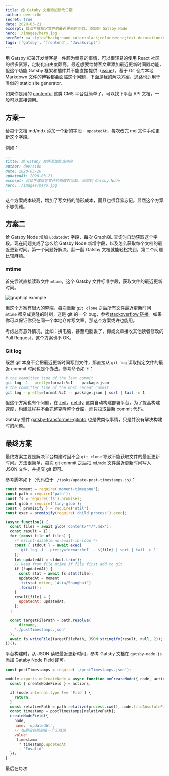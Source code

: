 ```yaml
---
title: 给 Gataby 文章添加修改日期
author: devrsi0n
secret: true
date: 2020-03-21
excerpt: 自动生成指定文件的最近更新时间戳，添加到 Gatsby Node
hero: ./images/hero.jpg
heroRef: <a style="background-color:black;color:white;text-decoration:none;padding:4px 6px;font-family:-apple-system, BlinkMacSystemFont, &quot;San Francisco&quot;, &quot;Helvetica Neue&quot;, Helvetica, Ubuntu, Roboto, Noto, &quot;Segoe UI&quot;, Arial, sans-serif;font-size:12px;font-weight:bold;line-height:1.2;display:inline-block;border-radius:3px" href="https://unsplash.com/@loic?utm_medium=referral&amp;utm_campaign=photographer-credit&amp;utm_content=creditBadge" target="_blank" rel="noopener noreferrer" title="Download free do whatever you want high-resolution photos from Djim Loic"><span style="display:inline-block;padding:2px 3px"><svg xmlns="http://www.w3.org/2000/svg" style="height:12px;width:auto;position:relative;vertical-align:middle;top:-2px;fill:white" viewBox="0 0 32 32"><title>unsplash-logo</title><path d="M10 9V0h12v9H10zm12 5h10v18H0V14h10v9h12v-9z"></path></svg></span><span style="display:inline-block;padding:2px 3px">Djim Loic</span></a>
tags: ['gatsby', 'frontend', 'JavaScript']
---
```


用 Gatsby 框架开发博客是一件颇为惬意的事情，可以很轻易的使用 React 社区的很多资源，定制化自由度颇高。最近想要给博客文章添加最近更新时间戳功能，但这个功能 Gatsby 框架和插件并不能直接提供（[issue](https://github.com/gatsbyjs/gatsby/issues/19272)），基于 Git 仓库本地 Markdown 文件的博客都会面临这个问题，下面是我的解决方案，思路也适用于类似的 static site generator.

<Message>

如果你是用的 [contenful](https://www.contentful.com/) 这类 CMS 平台就简单了，可以找下平台 API 文档，一般可以直接调用。

</Message>

## 方案一

给每个文档 md/mdx 添加一个新的字段 - `updatedAt`，每次改完 md 文件手动更新这个字段。

例如：
```md
---
title: 给 Gataby 文件添加修改时间
author: devrsi0n
date: 2020-03-20
updatedAt: 2020-03-21
excerpt: 自动生成指定文件的修改时间戳，添加到 Gatsby Node
hero: ./images/hero.jpg
---
```

这个方案成本较高，增加了写文档的隐形成本，而且也很容易忘记。显然这个方案不够优雅。

## 方案二

给 Gatsby Node 增加 `updatedAt` 字段，每次 GraphQL 查询时自动获取这个字段。现在问题变成了怎么给 Gatsby Node 新增字段，以及怎么获取每个文档的最近更新时间。第一个问题好解决，翻一翻 Gatsby 文档就能轻松找到，第二个问题比较麻烦。

### mtime

首先尝试直接读取文件 `mtime`，这个 Gatsby 文件标准字段，获取文件的最近更新时间。

![graphiql example](./images/graphiql.png)

但这个方案有很大的弊端，每次重新 `git clone` 之后所有文件最近更新时间 `mtime` 都变成克隆的时刻，这是 git 的一个 bug，参考[stackoverflow 链接](https://stackoverflow.com/questions/21735435/git-clone-changes-file-modification-time)。如果你可以保证你只在同一个本地仓库写文章，那这个方案或许也能用。

考虑总有意外情况，比如：换电脑，甚至电脑丢了，抑或文章接收其他读者修改的 Pull Request，这个方案也不 OK。

### Git log

既然 git 本身不会把最近更新时间写到文件，那直接从 `git log` 读取指定文件的最近 commit 时间也是个办法。参考命令如下：

```bash
# the committer time of the last commit
git log -1 --pretty=format:%cI -- package.json
# the committer time of the most recent commit
git log --pretty=format:%cI -- package.json | sort | tail -n 1
```

但这个方案也有个问题，在 [zeit](https://zeit.co)，[netlify](https://www.netlify.com/) 这类自动构建部署平台，为了提高构建速度，构建过程并不会完整克隆整个仓库，而只拉取最新 commit 代码。

Gatsby 插件 [gatsby-transformer-gitinfo](https://github.com/kraynel/gatsby-transformer-gitinfo) 也是做类似事情，只是并没有解决构建时的问题。

## 最终方案

最终方案主要是解决平台构建时因不会 `git clone` 导致不能获取文件的最近更新时间。方法很简单，每次 git commit 之后把 `md/mdx` 文件最近更新时间写入 JSON 文件，并提交 git 即可。

参考脚本如下（代码位于 `./tasks/update-post-timestamps.js`）：

```js
const moment = require('moment-timezone');
const path = require('path');
const fs = require('fs').promises;
const glob = require('tiny-glob');
const { promisify } = require('util');
const exec = promisify(require('child_process').exec);

(async function() {
  const files = await glob('content/**/*.mdx');
  const result = {};
  for (const file of files) {
    /* eslint-disable no-await-in-loop */
    const { stdout } = await exec(
      `git log -1 --pretty=format:%cI -- ${file} | sort | tail -n 1`
    );
    let updatedAt = stdout.trim();
    // Read from file mtime if file first add to git
    if (!updatedAt) {
      const stat = await fs.stat(file);
      updatedAt = moment
      .tz(stat.mtime, 'Asia/Shanghai')
      .format();
    }
    result[file] = {
      updatedAt: updatedAt,
    };
  }

  const targetFilePath = path.resolve(
    __dirname,
    './postTimestamps.json'
  );
  await fs.writeFile(targetFilePath, JSON.stringify(result, null, 2));
})();
```

平台构建时，从 JSON 读取最近更新时间，参考 Gatsby 文档在 `gatsby-node.js` 添加 Gataby Node Field 即可。

```js
const postTimestamps = require('./postTimestamps.json');

module.exports.onCreateNode = async function onCreateNode({ node, actions }) {
  const { createNodeField } = actions;

  if (node.internal.type !== `File`) {
    return;
  }
  const relativePath = path.relative(process.cwd(), node.fileAbsolutePath);
  const timestamp = postTimestamps[relativePath];
  createNodeField({
    node,
    name: `updatedAt`,
    // 如果没有找到给一个无效值
    value:
     timestamp
      ? timestamp.updatedAt
      : 'Invalid'
  });
}
```

最后在每次
